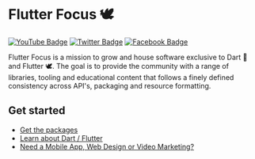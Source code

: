 # Flutter Focus  🕊️

[![YouTube Badge](https://img.shields.io/badge/YouTube-Channel-informational?style=flat&logo=youtube&logoColor=red&color=red)](https://youtube.com/@flutterfocus) [![Twitter Badge](https://img.shields.io/badge/@Twitter-Profile-informational?style=flat&logo=twitter&logoColor=lightblue&color=1CA2F1)](https://twitter.com/flutterfocus) [![Facebook Badge](https://img.shields.io/badge/Facebook-Page-informational?style=flat&logo=facebook&logoColor=blue&color=blue)](https://facebook.com/100087888923303)

Flutter Focus is a mission to grow and house software exclusive to Dart 🎯 and Flutter 🕊. The goal is to provide the community with a range of libraries, tooling and educational content that follows a finely defined consistency across API's, packaging and resource formatting.

## Get started
- [Get the packages](#get-the-packages) 
- [Learn about Dart / Flutter]() 
- [Need a Mobile App, Web Design or Video Marketing?](https://cyberpod.nz) 
